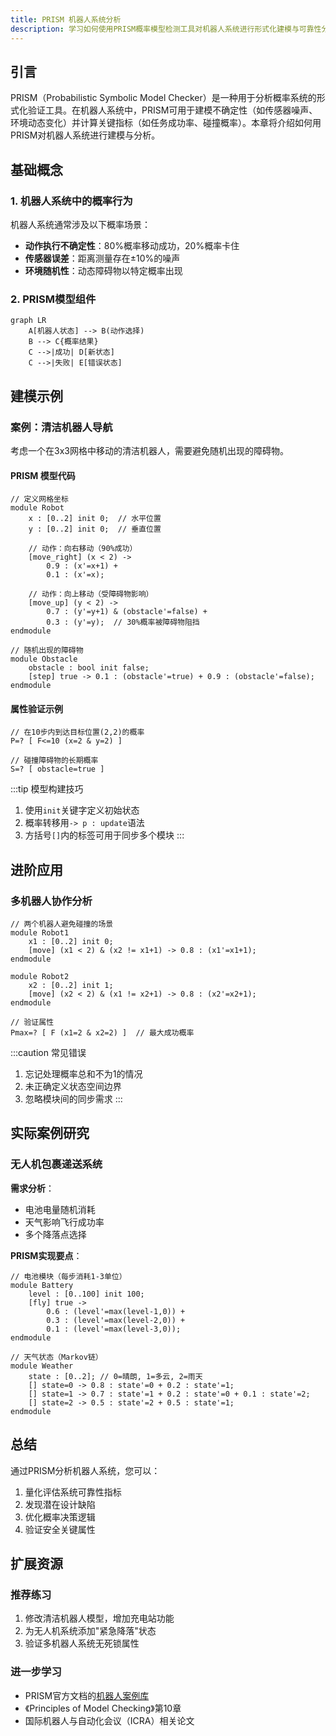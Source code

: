 ```yaml
---
title: PRISM 机器人系统分析
description: 学习如何使用PRISM概率模型检测工具对机器人系统进行形式化建模与可靠性分析，包含实际案例和代码示例。
---
```


## 引言

PRISM（Probabilistic Symbolic Model Checker）是一种用于分析概率系统的形式化验证工具。在机器人系统中，PRISM可用于建模不确定性（如传感器噪声、环境动态变化）并计算关键指标（如任务成功率、碰撞概率）。本章将介绍如何用PRISM对机器人系统进行建模与分析。

## 基础概念

### 1. 机器人系统中的概率行为
机器人系统通常涉及以下概率场景：
- **动作执行不确定性**：80%概率移动成功，20%概率卡住
- **传感器误差**：距离测量存在±10%的噪声
- **环境随机性**：动态障碍物以特定概率出现

### 2. PRISM模型组件
```mermaid
graph LR
    A[机器人状态] --> B(动作选择)
    B --> C{概率结果}
    C -->|成功| D[新状态]
    C -->|失败| E[错误状态]
```

## 建模示例

### 案例：清洁机器人导航
考虑一个在3x3网格中移动的清洁机器人，需要避免随机出现的障碍物。

#### PRISM 模型代码
```prism
// 定义网格坐标
module Robot
    x : [0..2] init 0;  // 水平位置
    y : [0..2] init 0;  // 垂直位置
    
    // 动作：向右移动（90%成功）
    [move_right] (x < 2) -> 
        0.9 : (x'=x+1) + 
        0.1 : (x'=x);
    
    // 动作：向上移动（受障碍物影响）
    [move_up] (y < 2) -> 
        0.7 : (y'=y+1) & (obstacle'=false) + 
        0.3 : (y'=y);  // 30%概率被障碍物阻挡
endmodule

// 随机出现的障碍物
module Obstacle
    obstacle : bool init false;
    [step] true -> 0.1 : (obstacle'=true) + 0.9 : (obstacle'=false);
endmodule
```

#### 属性验证示例
```prism
// 在10步内到达目标位置(2,2)的概率
P=? [ F<=10 (x=2 & y=2) ]

// 碰撞障碍物的长期概率
S=? [ obstacle=true ]
```

:::tip 模型构建技巧
1. 使用`init`关键字定义初始状态
2. 概率转移用`-> p : update`语法
3. 方括号`[]`内的标签可用于同步多个模块
:::

## 进阶应用

### 多机器人协作分析
```prism
// 两个机器人避免碰撞的场景
module Robot1
    x1 : [0..2] init 0;
    [move] (x1 < 2) & (x2 != x1+1) -> 0.8 : (x1'=x1+1);
endmodule

module Robot2
    x2 : [0..2] init 1;
    [move] (x2 < 2) & (x1 != x2+1) -> 0.8 : (x2'=x2+1);
endmodule

// 验证属性
Pmax=? [ F (x1=2 & x2=2) ]  // 最大成功概率
```

:::caution 常见错误
1. 忘记处理概率总和不为1的情况
2. 未正确定义状态空间边界
3. 忽略模块间的同步需求
:::

## 实际案例研究

### 无人机包裹递送系统
**需求分析**：
- 电池电量随机消耗
- 天气影响飞行成功率
- 多个降落点选择

**PRISM实现要点**：
```prism
// 电池模块（每步消耗1-3单位）
module Battery
    level : [0..100] init 100;
    [fly] true -> 
        0.6 : (level'=max(level-1,0)) +
        0.3 : (level'=max(level-2,0)) +
        0.1 : (level'=max(level-3,0));
endmodule

// 天气状态（Markov链）
module Weather
    state : [0..2]; // 0=晴朗, 1=多云, 2=雨天
    [] state=0 -> 0.8 : state'=0 + 0.2 : state'=1;
    [] state=1 -> 0.7 : state'=1 + 0.2 : state'=0 + 0.1 : state'=2;
    [] state=2 -> 0.5 : state'=2 + 0.5 : state'=1;
endmodule
```

## 总结

通过PRISM分析机器人系统，您可以：
1. 量化评估系统可靠性指标
2. 发现潜在设计缺陷
3. 优化概率决策逻辑
4. 验证安全关键属性

## 扩展资源

### 推荐练习
1. 修改清洁机器人模型，增加充电站功能
2. 为无人机系统添加"紧急降落"状态
3. 验证多机器人系统无死锁属性

### 进一步学习
- PRISM官方文档的[机器人案例库](https://www.prismmodelchecker.org/casestudies/)
- 《Principles of Model Checking》第10章
- 国际机器人与自动化会议（ICRA）相关论文